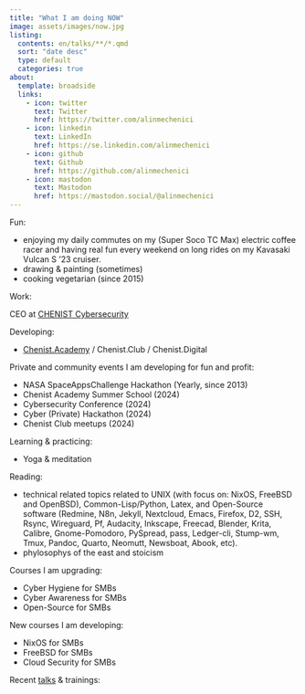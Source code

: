 ```yaml
---
title: "What I am doing NOW"
image: assets/images/now.jpg
listing:
  contents: en/talks/**/*.qmd
  sort: "date desc"
  type: default
  categories: true
about:
  template: broadside
  links:
    - icon: twitter
      text: Twitter
      href: https://twitter.com/alinmechenici
    - icon: linkedin
      text: LinkedIn
      href: https://se.linkedin.com/alinmechenici
    - icon: github
      text: Github
      href: https://github.com/alinmechenici
    - icon: mastodon
      text: Mastodon
      href: https://mastodon.social/@alinmechenici
---
```

Fun: 

- enjoying my daily commutes on my (Super Soco TC Max) electric coffee racer and having real fun every weekend on long rides on my Kavasaki Vulcan S '23 cruiser.
- drawing & painting (sometimes)
- cooking vegetarian (since 2015)

Work:

CEO at [CHENIST Cybersecurity](https://chen.ist)

Developing:

- [Chenist.Academy](https://chenist.academy) / Chenist.Club / Chenist.Digital

Private and community events I am developing for fun and profit:

- NASA SpaceAppsChallenge Hackathon (Yearly, since 2013)
- Chenist Academy Summer School (2024)
- Cybersecurity Conference (2024)
- Cyber (Private) Hackathon (2024)
- Chenist Club meetups (2024)

Learning & practicing:

- Yoga & meditation

Reading: 

- technical related topics related to UNIX (with focus on: NixOS, FreeBSD and OpenBSD), Common-Lisp/Python, Latex, and Open-Source software (Redmine, N8n, Jekyll, Nextcloud, Emacs, Firefox, D2, SSH, Rsync, Wireguard, Pf, Audacity, Inkscape, Freecad, Blender, Krita, Calibre, Gnome-Pomodoro, PySpread, pass, Ledger-cli, Stump-wm, Tmux, Pandoc, Quarto, Neomutt, Newsboat, Abook, etc).
- phylosophys of the east and stoicism 

Courses I am upgrading:

- Cyber Hygiene for SMBs
- Cyber Awareness for SMBs
- Open-Source for SMBs

New courses I am developing:

- NixOS for SMBs
- FreeBSD for SMBs
- Cloud Security for SMBs

Recent [talks](/talks.html) & trainings: